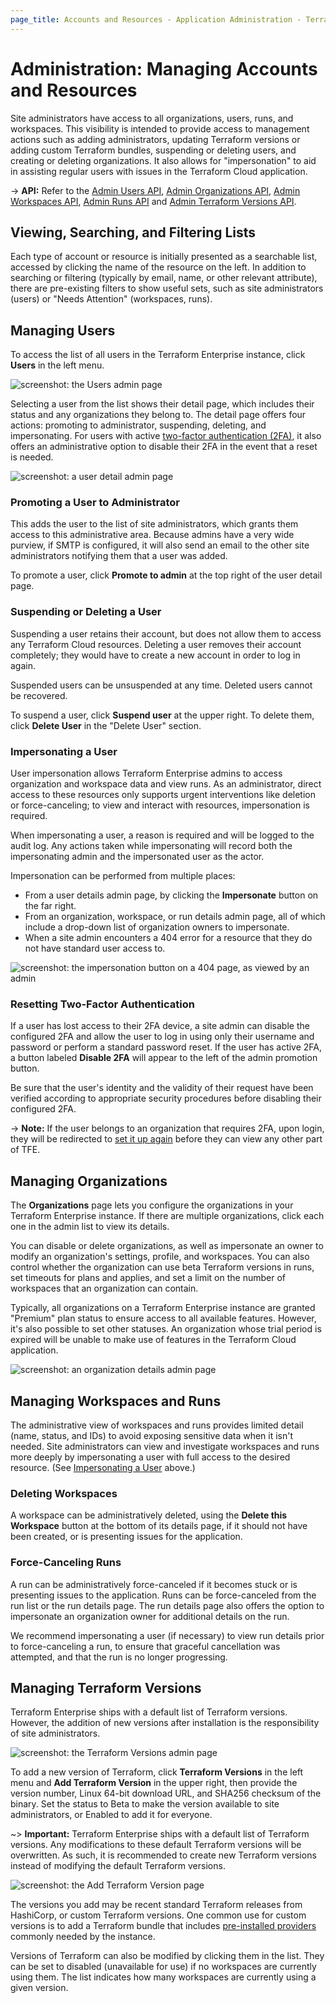```yaml
---
page_title: Accounts and Resources - Application Administration - Terraform Enterprise
---
```


# Administration: Managing Accounts and Resources

Site administrators have access to all organizations, users, runs, and workspaces. This visibility is intended to provide access to management actions such as adding administrators, updating Terraform versions or adding custom Terraform bundles, suspending or deleting users, and creating or deleting organizations. It also allows for "impersonation" to aid in assisting regular users with issues in the Terraform Cloud application.

-> **API:** Refer to the [Admin Users API](/enterprise/api-docs/admin/users), [Admin Organizations API](/enterprise/api-docs/admin/organizations), [Admin Workspaces API](/enterprise/api-docs/admin/workspaces), [Admin Runs API](/enterprise/api-docs/admin/runs) and [Admin Terraform Versions API](/enterprise/api-docs/admin/terraform-versions).

## Viewing, Searching, and Filtering Lists

Each type of account or resource is initially presented as a searchable list, accessed by clicking the name of the resource on the left. In addition to searching or filtering (typically by email, name, or other relevant attribute), there are pre-existing filters to show useful sets, such as site administrators (users) or "Needs Attention" (workspaces, runs).

## Managing Users

To access the list of all users in the Terraform Enterprise instance, click **Users** in the left menu.

![screenshot: the Users admin page](/img/docs/admin-users.png)

Selecting a user from the list shows their detail page, which includes their status and any organizations they belong to. The detail page offers four actions: promoting to administrator, suspending, deleting, and impersonating. For users with active [two-factor authentication (2FA)](/enterprise/users-teams-organizations/2fa), it also offers an administrative option to disable their 2FA in the event that a reset is needed.

![screenshot: a user detail admin page](/img/docs/admin-user-details.png)

### Promoting a User to Administrator

This adds the user to the list of site administrators, which grants them access to this administrative area. Because admins have a very wide purview, if SMTP is configured, it will also send an email to the other site administrators notifying them that a user was added.

To promote a user, click **Promote to admin** at the top right of the user detail page.

### Suspending or Deleting a User

Suspending a user retains their account, but does not allow them to access any Terraform Cloud resources. Deleting a user removes their account completely; they would have to create a new account in order to log in again.

Suspended users can be unsuspended at any time. Deleted users cannot be recovered.

To suspend a user, click **Suspend user** at the upper right. To delete them, click **Delete User** in the "Delete User" section.

### Impersonating a User

User impersonation allows Terraform Enterprise admins to access organization and workspace data and view runs. As an administrator, direct access to these resources only supports urgent interventions like deletion or force-canceling; to view and interact with resources, impersonation is required.

When impersonating a user, a reason is required and will be logged to the audit log. Any actions taken while impersonating will record both the impersonating admin and the impersonated user as the actor.

Impersonation can be performed from multiple places:

- From a user details admin page, by clicking the **Impersonate** button on the far right.
- From an organization, workspace, or run details admin page, all of which include a drop-down list of organization owners to impersonate.
- When a site admin encounters a 404 error for a resource that they do not have standard user access to.

![screenshot: the impersonation button on a 404 page, as viewed by an admin](/img/docs/admin-404-impersonate.png)

### Resetting Two-Factor Authentication

If a user has lost access to their 2FA device, a site admin can disable the configured 2FA and allow the user to log in using only their username and password or perform a standard password reset. If the user has active 2FA, a button labeled **Disable 2FA** will appear to the left of the admin promotion button.

Be sure that the user's identity and the validity of their request have been verified according to appropriate security procedures before disabling their configured 2FA.

-> **Note:** If the user belongs to an organization that requires 2FA, upon login, they will be redirected to [set it up again](/enterprise/users-teams-organizations/2fa) before they can view any other part of TFE.

## Managing Organizations

The **Organizations** page lets you configure the organizations in your Terraform Enterprise instance. If there are multiple organizations, click each one in the admin list to view its details.

You can disable or delete organizations, as well as impersonate an owner to modify an organization's settings, profile, and workspaces. You can also control whether the organization can use beta Terraform versions in runs, set timeouts for plans and applies, and set a limit on the number of workspaces that an organization can contain.

Typically, all organizations on a Terraform Enterprise instance are granted "Premium" plan status to ensure access to all available features. However, it's also possible to set other statuses. An organization whose trial period is expired will be unable to make use of features in the Terraform Cloud application.

![screenshot: an organization details admin page](/img/docs/admin-organization-details.png)

## Managing Workspaces and Runs

The administrative view of workspaces and runs provides limited detail (name, status, and IDs) to avoid exposing sensitive data when it isn't needed. Site administrators can view and investigate workspaces and runs more deeply by impersonating a user with full access to the desired resource. (See [Impersonating a User](#impersonating-a-user) above.)

### Deleting Workspaces

A workspace can be administratively deleted, using the **Delete this Workspace** button at the bottom of its details page, if it should not have been created, or is presenting issues for the application.

### Force-Canceling Runs

A run can be administratively force-canceled if it becomes stuck or is presenting issues to the application. Runs can be force-canceled from the run list or the run details page. The run details page also offers the option to impersonate an organization owner for additional details on the run.

We recommend impersonating a user (if necessary) to view run details prior to force-canceling a run, to ensure that graceful cancellation was attempted, and that the run is no longer progressing.

## Managing Terraform Versions

Terraform Enterprise ships with a default list of Terraform versions. However, the addition of new versions after installation is the responsibility of site administrators.

![screenshot: the Terraform Versions admin page](/img/docs/admin-versions.png)

To add a new version of Terraform, click **Terraform Versions** in the left menu and **Add Terraform Version** in the upper right, then provide the version number, Linux 64-bit download URL, and SHA256 checksum of the binary. Set the status to Beta to make the version available to site administrators, or Enabled to add it for everyone.

~> **Important:** Terraform Enterprise ships with a default list of Terraform versions. Any modifications to these default Terraform versions will be overwritten. As such, it is recommended to create new Terraform versions instead of modifying the default Terraform versions.

![screenshot: the Add Terraform Version page](/img/docs/admin-version-add.png)

The versions you add may be recent standard Terraform releases from HashiCorp, or custom Terraform versions. One common use for custom versions is to add a Terraform bundle that includes [pre-installed providers](/enterprise/run/install-software#custom-and-community-providers) commonly needed by the instance.

Versions of Terraform can also be modified by clicking them in the list. They can be set to disabled (unavailable for use) if no workspaces are currently using them. The list indicates how many workspaces are currently using a given version.
